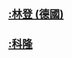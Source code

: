==[[:林登 (德國)]] ==
{{Testcase table
|Art               = Stadt
|Name              = Linden
|Wappen            = Wappen Linden (Hessen).png
|lat_deg           = 50 |lat_min = 32
|lon_deg           = 08 |lon_min = 39
|Lageplan          = Landkreis Gießen Linden.png
|Bundesland        = Hessen
|Regierungsbezirk  = Gießen
|Landkreis         = Gießen
|Höhe              = 188-889
|Fläche            = 22.77
|Einwohner         = 12172
|Stand             = 2006-12-31
|PLZ               = 35440
|Vorwahl           = 06403
|Kfz               = GI
|Gemeindeschlüssel = 06 5 31 012
|Gliederung        = 2 [[Stadtteil]]e
|Adresse           = Konrad-Adenauer-Straße 25<br />35440 Linden
|Website           = {{URL|http://www.linden.de/}}
|Bürgermeister     = Dr. Ulrich Lenz
|Partei            = CDU
}}

== [[:科隆]] ==
{{Testcase table
| 外文名称 = Köln
| 市徽图 =Image:DEU Koeln COA.svg
| 市旗图 =Image:Flagge Köln.svg
| 在德国内的位置图 = Image:Lage der Stadt Köln in Deutschland.png
| 所属联邦州 = 北莱茵-威斯特法伦州
| 所属行政区 = 科隆行政区
| 所属县 =
| 坐标纬度 = 50
| 坐标纬度分 = 57
| 坐标经度 = 6
| 坐标经度分 = 58
| 海拔高度 = 37.5-118.04
| 面积 = 405.15
| 人口 = 1,024,373
| 统计时间 = 2013年12月31日
| 人口密度 =2500<!-- 2500 / auto-->
| 邮政编码 = 50441–51149
| 电话区号 = 0221
| 汽车牌号 = K
| 政府地址 = Rathaus<br />50667 Köln
| 政府网站 = www.stadt-koeln.de
}}